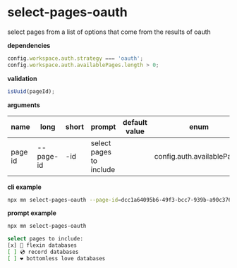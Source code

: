 # select-pages-oauth

select pages from a list of options that come from the results of oauth

**dependencies**

```typescript
config.workspace.auth.strategy === 'oauth';
config.workspace.auth.availablePages.length > 0;
```

**validation**

```typescript
isUuid(pageId);
```

**arguments**

| name    | long      | short | prompt                  | default value | enum                       |
| ------- | --------- | ----- | ----------------------- | ------------- | -------------------------- |
| page id | --page-id | -id   | select pages to include |               | config.auth.availablePages |

**cli example**

```sh title="terminal"
npx mn select-pages-oauth --page-id=dcc1a64095b6-49f3-bcc7-939b-a90c3764
```

**prompt example**

```sh title="terminal"
npx mn select-pages-oauth
```

```sh
select pages to include:
[x] 💪 flexin databases
[ ] 💿 record databases
[ ] ❤️ bottomless love databases
```
